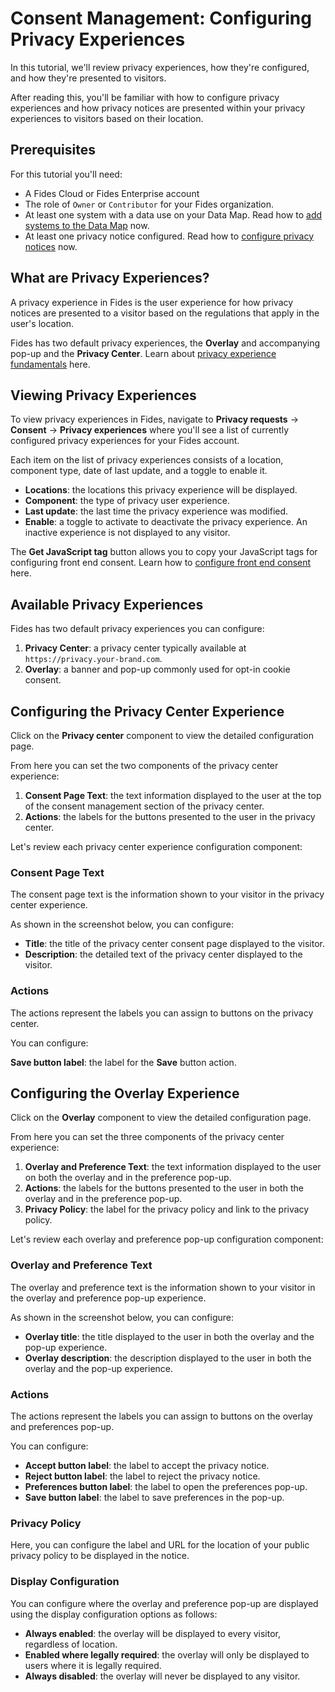 
# Consent Management: Configuring Privacy Experiences

<TutorialKey duration="5" product="Fides" topic="Consent Management"/>

In this tutorial, we'll review privacy experiences, how they're configured, and how they're presented to visitors.

After reading this, you'll be familiar with how to configure privacy experiences and how privacy notices are presented within your privacy experiences to visitors based on their location.

## Prerequisites

For this tutorial you'll need:

* A Fides Cloud or Fides Enterprise account
* The role of `Owner` or `Contributor` for your Fides organization.
* At least one system with a data use on your Data Map. Read how to [add systems to the Data Map](/tutorials/data-mapping-adding-systems-manually) now.
* At least one privacy notice configured. Read how to [configure privacy notices](/tutorials/consent-management-fundamentals/consent-management-privacy-notices) now.



## What are Privacy Experiences?

A privacy experience in Fides is the user experience for how privacy notices are presented to a visitor based on the regulations that apply in the user's location.

Fides has two default privacy experiences, the **Overlay** and accompanying pop-up and the **Privacy Center**. Learn about [privacy experience fundamentals](/tutorials/consent-management-fundamentals/consent-management-privacy-experiences) here.

## Viewing Privacy Experiences
To view privacy experiences in Fides, navigate to **Privacy requests** → **Consent** → **Privacy experiences** where you'll see a list of currently configured privacy experiences for your Fides account.
<Screenshot img="/docs/assets/img/tutorials/consent-management-privacy-experiences.gif" description="View all Privacy Experiences" />


Each item on the list of privacy experiences consists of a location, component type, date of last update, and a toggle to enable it. 

* **Locations**: the locations this privacy experience will be displayed.
* **Component**: the type of privacy user experience.
* **Last update**: the last time the privacy experience was modified.
* **Enable**: a toggle to activate to deactivate the privacy experience. An inactive experience is not displayed to any visitor.

<Screenshot img="/docs/assets/img/tutorials/consent-management-fides-js.gif" description="Copying Fides Consent JavaScript" mw="650" />

The **Get JavaScript tag** button allows you to copy your JavaScript tags for configuring front end consent. Learn how to [configure front end consent](/tutorials/consent-management-configuration) here.

## Available Privacy Experiences
Fides has two default privacy experiences you can configure:
1. **Privacy Center**: a privacy center typically available at `https://privacy.your-brand.com`.
2. **Overlay**: a banner and pop-up commonly used for opt-in cookie consent.

## Configuring the Privacy Center Experience
Click on the **Privacy center** component to view the detailed configuration page.

From here you can set the two components of the privacy center experience:
1. **Consent Page Text**: the text information displayed to the user at the top of the consent management section of the privacy center.
2. **Actions**: the labels for the buttons presented to the user in the privacy center.

Let's review each privacy center experience configuration component:

### Consent Page Text
The consent page text is the information shown to your visitor in the privacy center experience.

As shown in the screenshot below, you can configure:
* **Title**: the title of the privacy center consent page displayed to the visitor.
* **Description**: the detailed text of the privacy center displayed to the visitor.

<Screenshot img="/docs/assets/img/tutorials/consent-management-pux-page-text.gif" description="Privacy Center Experience Text" />

### Actions
The actions represent the labels you can assign to buttons on the privacy center.

You can configure:

**Save button label**: the label for the **Save** button action.

<Screenshot img="/docs/assets/img/tutorials/consent-management-pux-action-buttons.gif" description="Privacy Center Actions" />

## Configuring the Overlay Experience
Click on the **Overlay** component to view the detailed configuration page.

From here you can set the three components of the privacy center experience:
1. **Overlay and Preference Text**: the text information displayed to the user on both the overlay and in the preference pop-up.
2. **Actions**: the labels for the buttons presented to the user in both the overlay and in the preference pop-up.
3. **Privacy Policy**: the label for the privacy policy and link to the privacy policy.

Let's review each overlay and preference pop-up configuration component:

### Overlay and Preference Text
The overlay and preference text is the information shown to your visitor in the overlay and preference pop-up experience.

As shown in the screenshot below, you can configure:
* **Overlay title**: the title displayed to the user in both the overlay and the pop-up experience.
* **Overlay description**: the description displayed to the user in both the overlay and the pop-up experience.
<Screenshot img="/docs/assets/img/tutorials/consent-management-oux-titles.gif" description="Privacy Overlay Text" />

### Actions
The actions represent the labels you can assign to buttons on the overlay and preferences pop-up.

You can configure:

* **Accept button label**: the label to accept the privacy notice.
* **Reject button label**: the label to reject the privacy notice.
* **Preferences button label**: the label to open the preferences pop-up.
* **Save button label**: the label to save preferences in the pop-up.

<Screenshot img="/docs/assets/img/tutorials/consent-management-oux-action-buttons.gif" description="Overlay Button Actions" />

### Privacy Policy
Here, you can configure the label and URL for the location of your public privacy policy to be displayed in the notice.

<Screenshot img="/docs/assets/img/tutorials/consent-management-oux-policy.gif" description="Overlay Privacy Policy" mw="500"/>

### Display Configuration
You can configure where the overlay and preference pop-up are displayed using the display configuration options as follows:
* **Always enabled**: the overlay will be displayed to every visitor, regardless of location.
* **Enabled where legally required**: the overlay will only be displayed to users where it is legally required.
* **Always disabled**: the overlay will never be displayed to any visitor.

<Screenshot img="/docs/assets/img/tutorials/consent-management-oux-display.gif" description="Overlay Display Configuration" mw="500"/>